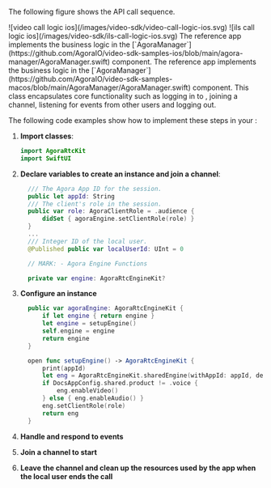 

The following figure shows the <Vpd k="PRODUCT" /> API call sequence.

<ProductWrapper product="video-calling">
![video call logic ios](/images/video-sdk/video-call-logic-ios.svg)
</ProductWrapper>
<ProductWrapper product={["interactive-live-streaming", "broadcast-streaming"]}>
![ils call logic ios](/images/video-sdk/ils-call-logic-ios.svg)
</ProductWrapper>

<PlatformWrapper platform="ios">
The <Vg k="VSDK" /> reference app implements the <Vg k="PRODUCT" />  business logic in the [`AgoraManager`](https://github.com/AgoraIO/video-sdk-samples-ios/blob/main/agora-manager/AgoraManager.swift) component.
</PlatformWrapper>
<PlatformWrapper platform="macos">
The <Vg k="VSDK" /> reference app implements the <Vg k="PRODUCT" />  business logic in the [`AgoraManager`](https://github.com/AgoraIO/video-sdk-samples-macos/blob/main/AgoraManager/AgoraManager.swift) component.
</PlatformWrapper>
This class encapsulates core functionality such as logging in to <Vg k="AGORA_BACKEND" />, joining a channel, listening for events from other users and logging out.

The following code examples show how to implement these steps in your <Vpl k="CLIENT" />:

1. **Import <Vpd k="SDK" /> classes**:

    ``` swift
    import AgoraRtcKit
    import SwiftUI
    ```

2.  **Declare variables to create an <Vg k="ENGINE" /> instance and join a channel**:

    ``` swift
      /// The Agora App ID for the session.
      public let appId: String
      /// The client's role in the session.
      public var role: AgoraClientRole = .audience {
          didSet { agoraEngine.setClientRole(role) }
      }
      ...
      /// Integer ID of the local user.
      @Published public var localUserId: UInt = 0

      // MARK: - Agora Engine Functions

      private var engine: AgoraRtcEngineKit?
    ```

3.  **Configure an <Vg k="ENGINE" /> instance**

    ``` swift
      public var agoraEngine: AgoraRtcEngineKit {
          if let engine { return engine }
          let engine = setupEngine()
          self.engine = engine
          return engine
      }

      open func setupEngine() -> AgoraRtcEngineKit {
          print(appId)
          let eng = AgoraRtcEngineKit.sharedEngine(withAppId: appId, delegate: self)
          if DocsAppConfig.shared.product != .voice {
              eng.enableVideo()
          } else { eng.enableAudio() }
          eng.setClientRole(role)
          return eng
      }
    ```

4.  **Handle and respond to  <Vg k="ENGINE" /> events**

    <HandleEvents />

5.  **Join a channel to start <Vpd k="PRODUCT" />**

    <JoinChannel />

6.  **Leave the channel and clean up the resources used by the app when the local user ends the call**

    <LeaveChannel />
